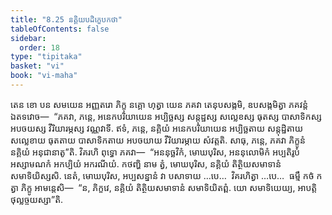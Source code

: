 ```yaml
---
title: "8.25 នគ្គិយបដិក្ខេបកថា"
tableOfContents: false
sidebar:
  order: 18
type: "tipitaka"
basket: "vi"
book: "vi-maha"
---
```



<DynamicBreadcrumb />

<Division number="370" book="vi-maha">

<Paragraph number="1717" book="vi-maha">
តេន ខោ បន សមយេន អញ្ញតរោ ភិក្ខុ នគ្គោ ហុត្វា យេន ភគវា តេនុបសង្កមិ, ឧបសង្កមិត្វា ភគវន្តំ ឯតទវោច—  “ភគវា, ភន្តេ, អនេកបរិយាយេន អប្បិច្ឆស្ស សន្តុដ្ឋស្ស សល្លេខស្ស ធុតស្ស បាសាទិកស្ស អបចយស្ស វីរិយារម្ភស្ស វណ្ណវាទី. ឥទំ, ភន្តេ, នគ្គិយំ អនេកបរិយាយេន អប្បិច្ឆតាយ សន្តុដ្ឋិតាយ សល្លេខាយ ធុតតាយ បាសាទិកតាយ អបចយាយ វីរិយារម្ភាយ សំវត្តតិ. សាធុ, ភន្តេ, ភគវា ភិក្ខូនំ នគ្គិយំ អនុជានាតូ”តិ. វិគរហិ ពុទ្ធោ ភគវា—  “អននុច្ឆវិកំ, មោឃបុរិស, អននុលោមិកំ អប្បតិរូបំ អស្សាមណកំ អកប្បិយំ អករណីយំ. កថញ្ហិ នាម ត្វំ, មោឃបុរិស, នគ្គិយំ តិត្ថិយសមាទានំ សមាទិយិស្សសិ. នេតំ, មោឃបុរិស, អប្បសន្នានំ វា បសាទាយ …បេ…  វិគរហិត្វា …បេ…  ធម្មឹ កថំ កត្វា ភិក្ខូ អាមន្តេសិ—  “ន, ភិក្ខវេ, នគ្គិយំ តិត្ថិយសមាទានំ សមាទិយិតព្ពំ. យោ សមាទិយេយ្យ, អាបត្តិ ថុល្លច្ចយស្សា”តិ.
</Paragraph>
</Division>